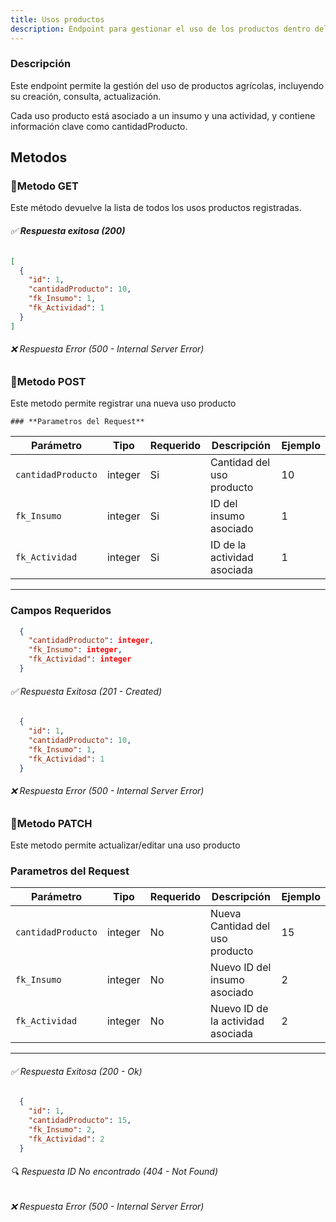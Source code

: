 ```yaml
---
title: Usos productos
description: Endpoint para gestionar el uso de los productos dentro del sistema AgroSoft.
---
```




###  Descripción
Este endpoint permite la gestión del uso de productos agrícolas, incluyendo su creación, consulta, actualización.  

Cada uso producto está asociado a un insumo y una actividad, y contiene información clave como cantidadProducto.

## Metodos

### 🔹Metodo GET

<ApiBaseBanner 
  method="GET" 
  path="/usos-productos/" 
  baseUrl="http://127.0.0.1:8000"
/> 
Este método devuelve la lista de todos los usos productos registradas.  
###### ✅ **Respuesta exitosa (200)**
```json
[
  {
    "id": 1,
    "cantidadProducto": 10,
    "fk_Insumo": 1,
    "fk_Actividad": 1
  }
]
```
###### ❌ Respuesta Error (500 - Internal Server Error)

### 🔹Metodo POST

<ApiBaseBanner 
  method="POST" 
  path="/usos-productos/" 
  baseUrl="http://127.0.0.1:8000"
/>
Este metodo permite registrar una nueva uso producto

    ### **Parametros del Request**
   
   | Parámetro        | Tipo     | Requerido | Descripción                                               | Ejemplo               |
   |------------------|----------|-----------|-----------------------------------------------------------|-----------------------|
   | `cantidadProducto`         | integer   | Si       |  Cantidad del uso producto                              | 10               |
   | `fk_Insumo`     | integer  | Si       |  ID del insumo asociado                             | 1                     |
   | `fk_Actividad`     | integer  | Si       |  ID de la actividad asociada                         | 1                     |
   
   ---

### **Campos Requeridos**
```json
  {
    "cantidadProducto": integer,
    "fk_Insumo": integer,
    "fk_Actividad": integer
  }

```


###### ✅ Respuesta Exitosa (201 - Created)
```json
  {
    "id": 1,
    "cantidadProducto": 10,
    "fk_Insumo": 1,
    "fk_Actividad": 1
  }

```
###### ❌ Respuesta Error (500 - Internal Server Error)

### 🔹Metodo PATCH


<ApiBaseBanner 
  method="PATCH" 
  path="/usos-productos/{id}/" 
  baseUrl="http://127.0.0.1:8000"
/>

Este metodo permite actualizar/editar una uso producto
 ### **Parametros del Request**
| Parámetro        | Tipo     | Requerido | Descripción                                               | Ejemplo               |
|------------------|----------|-----------|-----------------------------------------------------------|-----------------------|
| `cantidadProducto`         | integer   |No      |  Nueva Cantidad del uso producto                              | 15               |
| `fk_Insumo`     | integer  |No      |  Nuevo ID del insumo asociado                             | 2                     |
| `fk_Actividad`     | integer  |No      |  Nuevo ID de la actividad asociada                         | 2                     |

---
###### ✅ Respuesta Exitosa (200 - Ok)
```json
  {
    "id": 1,
    "cantidadProducto": 15,
    "fk_Insumo": 2,
    "fk_Actividad": 2
  }

```
###### 🔍 Respuesta ID No encontrado (404 - Not Found)
###### ❌ Respuesta Error (500 - Internal Server Error)

